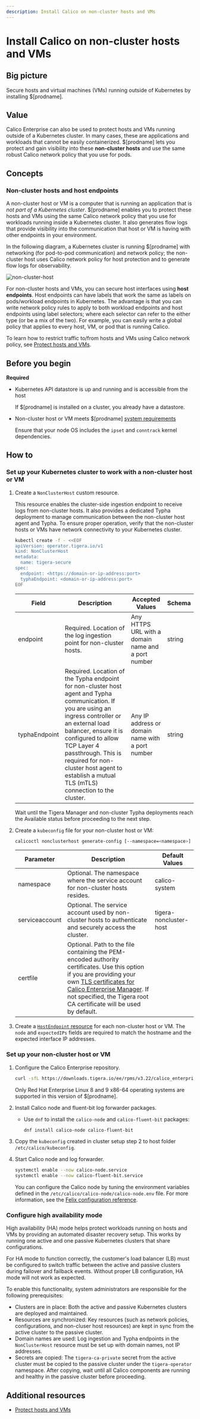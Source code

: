 ```yaml
---
description: Install Calico on non-cluster hosts and VMs
---
```


# Install Calico on non-cluster hosts and VMs

## Big picture

Secure hosts and virtual machines (VMs) running outside of Kubernetes by installing $[prodname].

## Value

Calico Enterprise can also be used to protect hosts and VMs running outside of a Kubernetes cluster. In many cases, these are applications and workloads that cannot be easily containerized. $[prodname] lets you protect and gain visibility into these **non-cluster hosts** and use the same robust Calico network policy that you use for pods.

## Concepts

### Non-cluster hosts and host endpoints

A non-cluster host or VM is a computer that is running an application that is _not part of a Kubernetes cluster_. $[prodname] enables you to protect these hosts and VMs using the same Calico network policy that you use for workloads running inside a Kubernetes cluster. It also generates flow logs that provide visibility into the communication that host or VM is having with other endpoints in your environment.

In the following diagram, a Kubernetes cluster is running $[prodname] with networking (for pod-to-pod communication) and network policy; the non-cluster host uses Calico network policy for host protection and to generate flow logs for observability.

![non-cluster-host](/img/calico-enterprise/non-cluster-host.png)

For non-cluster hosts and VMs, you can secure host interfaces using **host endpoints**. Host endpoints can have labels that work the same as labels on pods/workload endpoints in Kubernetes. The advantage is that you can write network policy rules to apply to both workload endpoints and host endpoints using label selectors; where each selector can refer to the either type (or be a mix of the two). For example, you can easily write a global policy that applies to every host, VM, or pod that is running Calico.

To learn how to restrict traffic to/from hosts and VMs using Calico network policy, see [Protect hosts and VMs](../../network-policy/hosts/protect-hosts.mdx).

## Before you begin

**Required**

- Kubernetes API datastore is up and running and is accessible from the host

  If $[prodname] is installed on a cluster, you already have a datastore.

- Non-cluster host or VM meets $[prodname] [system requirements](../install-on-clusters/requirements.mdx)

  Ensure that your node OS includes the `ipset` and `conntrack` kernel dependencies.

## How to

### Set up your Kubernetes cluster to work with a non-cluster host or VM

1. Create a `NonClusterHost` custom resource.

    This resource enables the cluster-side ingestion endpoint to receive logs from non-cluster hosts. It also provides a dedicated Typha deployment to manage communication between the non-cluster host agent and Typha. To ensure proper operation, verify that the non-cluster hosts or VMs have network connectivity to your Kubernetes cluster.

    ```bash
    kubectl create -f - <<EOF
    apiVersion: operator.tigera.io/v1
    kind: NonClusterHost
    metadata:
      name: tigera-secure
    spec:
      endpoint: <https://domain-or-ip-address:port>
      typhaEndpoint: <domain-or-ip-address:port>
    EOF
    ```

    | Field         | Description                                                          | Accepted Values                                                          | Schema |
    | ------------- | -------------------------------------------------------------------- | ------------------------------------------------------------------------ | ------ |
    | endpoint      | Required. Location of the log ingestion point for non-cluster hosts. | Any HTTPS URL with a domain name and a port number                       | string |
    | typhaEndpoint | Required. Location of the Typha endpoint for non-cluster host agent and Typha communication. If you are using an ingress controller or an external load balancer, ensure it is configured to allow TCP Layer 4 passthrough. This is required for non-cluster host agent to establish a mutual TLS (mTLS) connection to the cluster. | Any IP address or domain name with a port number | string |

    Wait until the Tigera Manager and non-cluster Typha deployments reach the Available status before proceeding to the next step.

1. Create a `kubeconfig` file for your non-cluster host or VM:

    ```bash
    calicoctl nonclusterhost generate-config [--namespace=<namespace>] [--serviceaccount=<service-account>] [--certfile=<certificate-file>] > kubeconfig
    ```

    | Parameter      | Description                                                                                              | Default Values         |
    | -------------- | -------------------------------------------------------------------------------------------------------- | ---------------------- |
    | namespace      | Optional. The namespace where the service account for non-cluster hosts resides.                         | calico-system          |
    | serviceaccount | Optional. The service account used by non-cluster hosts to authenticate and securely access the cluster. | tigera-noncluster-host |
    | certfile       | Optional. Path to the file containing the PEM-encoded authority certificates. Use this option if you are providing your own [TLS certificates for Calico Enterprise Manager](../../operations/comms/manager-tls.mdx). If not specified, the Tigera root CA certificate will be used by default. | |

1. Create a [`HostEndpoint` resource](../../reference/host-endpoints/overview.mdx) for each non-cluster host or VM. The `node` and `expectedIPs` fields are required to match the hostname and the expected interface IP addresses.

### Set up your non-cluster host or VM

1. Configure the Calico Enterprise repository.

    ```bash
    curl -sfL https://downloads.tigera.io/ee/rpms/v3.22/calico_enterprise.repo -o /etc/yum.repos.d/calico-enterprise.repo
    ```

    Only Red Hat Enterprise Linux 8 and 9 x86-64 operating systems are supported in this version of $[prodname].

1. Install Calico node and fluent-bit log forwarder packages.

    - Use `dnf` to install the `calico-node` and `calico-fluent-bit` packages:

      ```bash
      dnf install calico-node calico-fluent-bit
      ```

1. Copy the `kubeconfig` created in cluster setup step 2 to host folder `/etc/calico/kubeconfig`.

1. Start Calico node and log forwarder.

    ```bash
    systemctl enable --now calico-node.service
    systemctl enable --now calico-fluent-bit.service
    ```

    You can configure the Calico node by tuning the environment variables defined in the `/etc/calico/calico-node/calico-node.env` file. For more information, see the [Felix configuration reference](../../reference/resources/felixconfig.mdx).

### Configure high availability mode

High availability (HA) mode helps protect workloads running on hosts and VMs by providing an automated disaster recovery setup. This works by running one active and one passive Kubernetes clusters that share configurations.

For HA mode to function correctly, the customer's load balancer (LB) must be configured to switch traffic between the active and passive clusters during failover and failback events. Without proper LB configuration, HA mode will not work as expected.

To enable this functionality, system administrators are responsible for the following prerequisites:

- Clusters are in place: Both the active and passive Kubernetes clusters are deployed and maintained.
- Resources are synchronized: Key resources (such as network policies, configurations, and non-cluser host resources) are kept in sync from the active cluster to the passive cluster.
- Domain names are used: Log ingestion and Typha endpoints in the `NonClusterHost` resource must be set up with domain names, not IP addresses.
- Secrets are copied: The `tigera-ca-private` secret from the active cluster must be copied to the passive cluster under the `tigera-operator` namespace. After copying, wait until all Calico components are running and healthy in the passive cluster before proceeding.

## Additional resources

- [Protect hosts and VMs](../../network-policy/hosts/protect-hosts.mdx)

